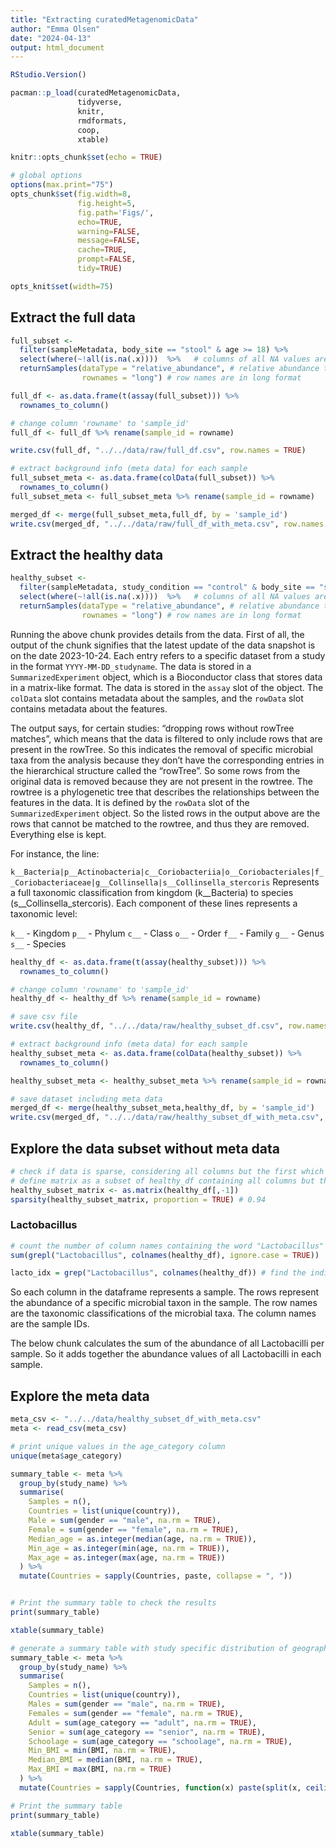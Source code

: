 ```yaml
---
title: "Extracting curatedMetagenomicData"
author: "Emma Olsen"
date: "2024-04-13"
output: html_document
---
```


```r
RStudio.Version()
```

```r

pacman::p_load(curatedMetagenomicData, 
               tidyverse, 
               knitr, 
               rmdformats, 
               coop,
               xtable)

knitr::opts_chunk$set(echo = TRUE)

# global options
options(max.print="75")
opts_chunk$set(fig.width=8, 
               fig.height=5, 
               fig.path='Figs/',
               echo=TRUE, 
               warning=FALSE, 
               message=FALSE, 
               cache=TRUE,
               prompt=FALSE,
               tidy=TRUE)

opts_knit$set(width=75)

```


## Extract the full data 

```r
full_subset <- 
  filter(sampleMetadata, body_site == "stool" & age >= 18) %>%
  select(where(~!all(is.na(.x))))  %>%   # columns of all NA values are dropped
  returnSamples(dataType = "relative_abundance", # relative abundance tables (so values in one sample sum to 1 (apx))
                rownames = "long") # row names are in long format
```

```r
full_df <- as.data.frame(t(assay(full_subset))) %>% 
  rownames_to_column()

# change column 'rowname' to 'sample_id'
full_df <- full_df %>% rename(sample_id = rowname)

write.csv(full_df, "../../data/raw/full_df.csv", row.names = TRUE)
```

```r
# extract background info (meta data) for each sample
full_subset_meta <- as.data.frame(colData(full_subset)) %>% 
  rownames_to_column()
full_subset_meta <- full_subset_meta %>% rename(sample_id = rowname)
```

```r
merged_df <- merge(full_subset_meta,full_df, by = 'sample_id')
write.csv(merged_df, "../../data/raw/full_df_with_meta.csv", row.names = TRUE)
```


## Extract the healthy data 

```r
healthy_subset <- 
  filter(sampleMetadata, study_condition == "control" & body_site == "stool" & disease == "healthy" & age >= 18) %>%
  select(where(~!all(is.na(.x))))  %>%   # columns of all NA values are dropped
  returnSamples(dataType = "relative_abundance", # relative abundance tables (so values in one sample sum to 1 (apx))
                rownames = "long") # row names are in long format
```

Running the above chunk provides details from the data. First of all, the output of the chunk signifies that the latest update of the data snapshot is on the date 2023-10-24. Each entry refers to a specific dataset from a study in the format `YYYY-MM-DD_studyname`. The data is stored in a `SummarizedExperiment` object, which is a Bioconductor class that stores data in a matrix-like format. The data is stored in the `assay` slot of the object. The `colData` slot contains metadata about the samples, and the `rowData` slot contains metadata about the features. 

The output says, for certain studies: "dropping rows without rowTree matches", which means that the data is filtered to only include rows that are present in the rowTree. So this indicates the removal of specific microbial taxa from the analysis because they don't have the corresponding entries in the hierarchical structure called the "rowTree". So some rows from the original data is removed because they are not present in the rowtree. The rowtree is a phylogenetic tree that describes the relationships between the features in the data. It is defined by the `rowData` slot of the `SummarizedExperiment` object. So the listed rows in the output above are the rows that cannot be matched to the rowtree, and thus they are removed. Everything else is kept. 

For instance, the line:

`k__Bacteria|p__Actinobacteria|c__Coriobacteriia|o__Coriobacteriales|f__Coriobacteriaceae|g__Collinsella|s__Collinsella_stercoris`
Represents a full taxonomic classification from kingdom (k__Bacteria) to species (s__Collinsella_stercoris). Each component of these lines represents a taxonomic level:

`k__` - Kingdom
`p__` - Phylum
`c__` - Class
`o__` - Order
`f__` - Family
`g__` - Genus
`s__` - Species


```r
healthy_df <- as.data.frame(t(assay(healthy_subset))) %>% 
  rownames_to_column()

# change column 'rowname' to 'sample_id'
healthy_df <- healthy_df %>% rename(sample_id = rowname)

# save csv file 
write.csv(healthy_df, "../../data/raw/healthy_subset_df.csv", row.names = TRUE)
```

```r

# extract background info (meta data) for each sample
healthy_subset_meta <- as.data.frame(colData(healthy_subset)) %>% 
  rownames_to_column()

healthy_subset_meta <- healthy_subset_meta %>% rename(sample_id = rowname)

```

```r
# save dataset including meta data 
merged_df <- merge(healthy_subset_meta,healthy_df, by = 'sample_id')
write.csv(merged_df, "../../data/raw/healthy_subset_df_with_meta.csv", row.names = TRUE)
```


## Explore the data subset without meta data
```r
# check if data is sparse, considering all columns but the first which is sample_id
# define matrix as a subset of healthy_df containing all columns but the first which is sample_id
healthy_subset_matrix <- as.matrix(healthy_df[,-1])
sparsity(healthy_subset_matrix, proportion = TRUE) # 0.94 
```

### Lactobacillus 
```r
# count the number of column names containing the word "Lactobacillus" (case insensitive)
sum(grepl("Lactobacillus", colnames(healthy_df), ignore.case = TRUE))
```

```r
lacto_idx = grep("Lactobacillus", colnames(healthy_df)) # find the indices into the matrix that is some kind of lactobacillus
```

So each column in the dataframe represents a sample. The rows represent the abundance of a specific microbial taxon in the sample. The row names are the taxonomic classifications of the microbial taxa. The column names are the sample IDs.

The below chunk calculates the sum of the abundance of all Lactobacilli per sample. So it adds together the abundance values of all Lactobacilli in each sample. 


## Explore the meta data 
```r

meta_csv <- "../../data/healthy_subset_df_with_meta.csv"
meta <- read_csv(meta_csv)

```

```r
# print unique values in the age_category column
unique(meta$age_category)
```

```r

summary_table <- meta %>%
  group_by(study_name) %>%
  summarise(
    Samples = n(),
    Countries = list(unique(country)),
    Male = sum(gender == "male", na.rm = TRUE),
    Female = sum(gender == "female", na.rm = TRUE),
    Median_age = as.integer(median(age, na.rm = TRUE)),
    Min_age = as.integer(min(age, na.rm = TRUE)),
    Max_age = as.integer(max(age, na.rm = TRUE))
  ) %>%
  mutate(Countries = sapply(Countries, paste, collapse = ", "))


# Print the summary table to check the results
print(summary_table)
```

```r
xtable(summary_table)
```

```r
# generate a summary table with study specific distribution of geography, age, gender, BMI, and sample numbers 
summary_table <- meta %>%
  group_by(study_name) %>%
  summarise(
    Samples = n(),
    Countries = list(unique(country)),
    Males = sum(gender == "male", na.rm = TRUE),
    Females = sum(gender == "female", na.rm = TRUE),
    Adult = sum(age_category == "adult", na.rm = TRUE),
    Senior = sum(age_category == "senior", na.rm = TRUE),
    Schoolage = sum(age_category == "schoolage", na.rm = TRUE),
    Min_BMI = min(BMI, na.rm = TRUE),
    Median_BMI = median(BMI, na.rm = TRUE),
    Max_BMI = max(BMI, na.rm = TRUE)
  ) %>%
  mutate(Countries = sapply(Countries, function(x) paste(split(x, ceiling(seq_along(x)/2)), collapse = ",\\\ ")))

# Print the summary table
print(summary_table)
```
```r
xtable(summary_table)
```
